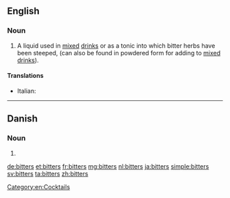 ==English==
{{wikipedia}}

===Noun===
{{en-plural noun}}

# A liquid used in [[mix]]ed [[drink]]s or as a tonic into which bitter herbs have been steeped, (can also be found in powdered form for adding to [[mixed drink]]s).

====Translations====
{{trans-top|beverage}}
* Italian: {{t+|it|bitter|m}}
{{trans-mid}}
{{trans-bottom}}

[[Category:en:Cocktails]]

----

==Danish==

===Noun===
{{head|da|noun form|g=c}}

# {{genitive singular indefinite of|bitter|lang=da}}

[[de:bitters]]
[[et:bitters]]
[[fr:bitters]]
[[mg:bitters]]
[[nl:bitters]]
[[ja:bitters]]
[[simple:bitters]]
[[sv:bitters]]
[[ta:bitters]]
[[zh:bitters]]